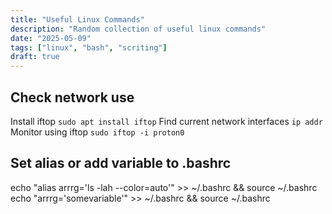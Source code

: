 ```yaml
---
title: "Useful Linux Commands"
description: "Random collection of useful linux commands"
date: "2025-05-09"
tags: ["linux", "bash", "scriting"]
draft: true
---
```


## Check network use
Install iftop `sudo apt install iftop`
Find current network interfaces `ip addr`
Monitor using iftop `sudo iftop -i proton0`

## Set alias or add variable to .bashrc

echo "alias arrrg='ls -lah --color=auto'" >> ~/.bashrc && source ~/.bashrc
echo "arrrg='somevariable'" >> ~/.bashrc && source ~/.bashrc